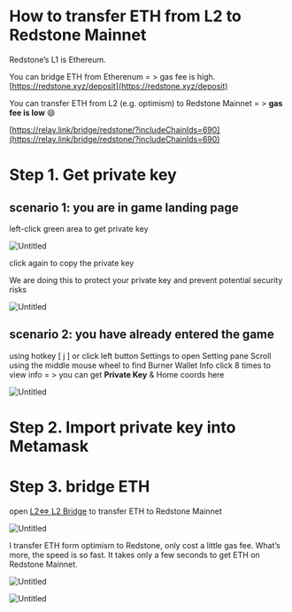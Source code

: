 # How to transfer ETH from L2 to Redstone Mainnet

Redstone’s L1 is Ethereum.

You can bridge ETH from Etherenum = > gas fee is high.
[https://redstone.xyz/deposit](https://redstone.xyz/deposit)

You can transfer ETH from L2 (e.g. optimism) to Redstone Mainnet  = > **gas fee is low** 😄

[https://relay.link/bridge/redstone/?includeChainIds=690](https://relay.link/bridge/redstone/?includeChainIds=690)

# Step 1. Get private key

## scenario 1:  you are in game landing page

left-click green area to get private key

![Untitled](How%20to%20transfer%20ETH%20from%20L2%20to%20Redstone%20Mainnet%20f0be2d7a3d274e8a88f8e83d0ef4e212/Untitled.png)

click again to copy the private key

We are doing this to protect your private key and prevent potential security risks

![Untitled](How%20to%20transfer%20ETH%20from%20L2%20to%20Redstone%20Mainnet%20f0be2d7a3d274e8a88f8e83d0ef4e212/Untitled%201.png)

## scenario 2: you have already entered the game

using hotkey [ j ] or click left button Settings to open Setting pane
Scroll using the middle mouse wheel to find Burner Wallet Info
click 8 times to view info = > you can get **Private Key** & Home coords here 

![Untitled](How%20to%20transfer%20ETH%20from%20L2%20to%20Redstone%20Mainnet%20f0be2d7a3d274e8a88f8e83d0ef4e212/Untitled%202.png)

# Step 2. Import private key into Metamask

# Step 3. bridge ETH

open [L2<=> L2 Bridge](https://relay.link/bridge/redstone/?includeChainIds=690)  to transfer ETH to Redstone Mainnet

![Untitled](How%20to%20transfer%20ETH%20from%20L2%20to%20Redstone%20Mainnet%20f0be2d7a3d274e8a88f8e83d0ef4e212/Untitled%203.png)

I transfer ETH form optimism to Redstone, only cost a little gas fee. 
What’s more, the speed is so fast.
It takes only a few seconds to get ETH on Redstone Mainnet.

![Untitled](How%20to%20transfer%20ETH%20from%20L2%20to%20Redstone%20Mainnet%20f0be2d7a3d274e8a88f8e83d0ef4e212/Untitled%204.png)

![Untitled](How%20to%20transfer%20ETH%20from%20L2%20to%20Redstone%20Mainnet%20f0be2d7a3d274e8a88f8e83d0ef4e212/Untitled%205.png)
